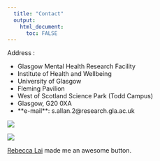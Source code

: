 ```yaml
---
  title: "Contact"
  output:
    html_document:
      toc: FALSE
---
```



<div id="contact_box">
<div id ="deets"
<strong>Address :</strong>
<ul>
<li>Glasgow Mental Health Research Facility</li>
<li>Institute of Health and Wellbeing</li>
<li>University of Glasgow</li>
<li>Fleming Pavilion</li>
<li>West of Scotland Science Park (Todd Campus)</li>
<li>Glasgow, G20 0XA</li>
<li>**e-mail**: s.allan.2@research.gla.ac.uk</li>
</ul>
</div>
<div id="hwb">
<img src="images/hwb.jpg">
</div>
</div>

<a href="https://github.com/sallan2">
<img src="images/git_cat.png"
onmouseover="this.src='images/git_cat.png';"
onmouseout="this.src='images/git_cat_2.png';" />

<a href="https://rebeccajlai.github.io/mywebpage/index.html">Rebecca Lai</a> made me an awesome button.
